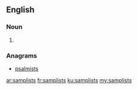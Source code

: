 ==English==

===Noun===
{{head|en|plural}}

# {{plural of|samplist|lang=en|nocat=1}}

===Anagrams===
* [[psalmists#English|psalmists]]

[[ar:samplists]]
[[fr:samplists]]
[[ku:samplists]]
[[my:samplists]]